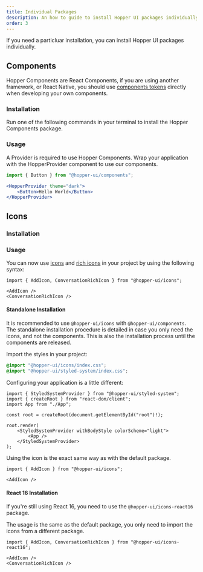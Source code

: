 ```yaml
---
title: Individual Packages
description: An how to guide to install Hopper UI packages individually.
order: 3
---
```


If you need a particluar installation, you can install Hopper UI packages individually.

## Components

Hopper Components are React Components, if you are using another framework, or React Native, you should use [components tokens](/tokens/getting-started/introduction) directly when developing your own components.

### Installation

Run one of the following commands in your terminal to install the Hopper Components package.

<PackageInstallation library="components" mod="prod" />

### Usage

A Provider is required to use Hopper Components. Wrap your application with the HopperProvider component to use our components.

```jsx
import { Button } from "@hopper-ui/components";

<HopperProvider theme="dark">
    <Button>Hello World</Button>
</HopperProvider>
```

## Icons

### Installation

<PackageInstallation library="icons" mod="prod" />

### Usage

You can now use [icons](/icons/react-icons/icon-library) and [rich icons](/icons/react-icons/rich-icon-library) in your project by using the following syntax:

```tsx
import { AddIcon, ConversationRichIcon } from "@hopper-ui/icons";

<AddIcon />
<ConversationRichIcon />
```

#### Standalone Installation

It is recommended to use `@hopper-ui/icons` with `@hopper-ui/components`. The standalone installation procedure is detailed in case you only need the icons, and not the components. This is also the installation process until the components are released.

<PackageInstallation library="icons @hopper-ui/styled-system react-aria-components" mod="prod" />

Import the styles in your project:

```css
@import "@hopper-ui/icons/index.css";
@import "@hopper-ui/styled-system/index.css";
```

Configuring your application is a little different:

```tsx
import { StyledSystemProvider } from "@hopper-ui/styled-system";
import { createRoot } from "react-dom/client";
import App from "./App";

const root = createRoot(document.getElementById("root")!);

root.render(
    <StyledSystemProvider withBodyStyle colorScheme="light">
        <App />
    </StyledSystemProvider>
);
```

Using the icon is the exact same way as with the default package.

```tsx
import { AddIcon } from "@hopper-ui/icons";

<AddIcon />
```

#### React 16 Installation

If you're still using React 16, you need to use the `@hopper-ui/icons-react16` package.

<PackageInstallation library="icons-react16" mod="prod" />

The usage is the same as the default package, you only need to import the icons from a different package.

```tsx
import { AddIcon, ConversationRichIcon } from "@hopper-ui/icons-react16";

<AddIcon />
<ConversationRichIcon />
```
